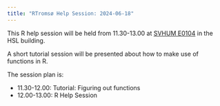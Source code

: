 ```yaml
---
title: "RTromsø Help Session: 2024-06-18"
---
```


This R help session will be held from 11.30-13.00 at [SVHUM E0104](https://link.mazemap.com/BQVLUVT1) in the HSL building.

A short tutorial session will be presented about how to make use of functions in R.

The session plan is:

-   11.30-12.00: Tutorial: Figuring out functions
-   12.00-13.00: R Help Session
